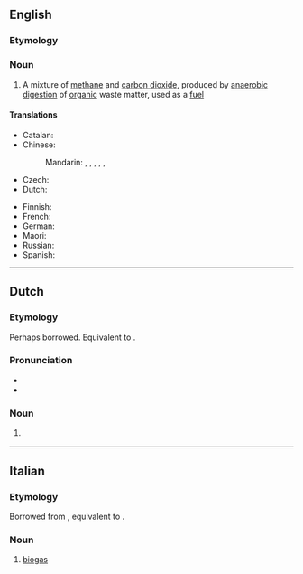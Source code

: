 {{also|Biogas}}
==English==

===Etymology===
{{prefix|en|bio|gas}}

===Noun===
{{wikipedia}}
{{en-noun|~|+|biogasses}}

# A mixture of [[methane]] and [[carbon dioxide]], produced by [[anaerobic]] [[digestion]] of [[organic]] waste matter, used as a [[fuel]]

====Translations====
{{trans-top|gas produced by organic waste matter, used as a fuel}}
* Catalan: {{t|ca|biogàs|m}}
* Chinese:
*: Mandarin: {{t|cmn|生物燃氣}}, {{t|cmn|生物燃气|tr=shēngwù ránqì}}, {{t|cmn|生化氣體}}, {{t|cmn|生化气体|tr=shēnghuà qìtǐ}}, {{t|cmn|生質氣體}}, {{t|cmn|生质气体|tr=shēngzhì qìtǐ}}
* Czech: {{t+|cs|bioplyn|m}}
* Dutch: {{t+|nl|biogas|n}}
{{trans-mid}}
* Finnish: {{t+|fi|biokaasu}}
* French: {{t+|fr|biogaz|m}}
* German: {{t+|de|Biogas|n}}
* Maori: {{t|mi|haurehu koiora}}
* Russian: {{t+|ru|биога́з|m}}
* Spanish: {{t|es|biogás|m}}
{{trans-bottom}}

----

==Dutch==

===Etymology===
Perhaps borrowed. Equivalent to {{pre|nl|bio|gas}}. {{etystub|nl}}

===Pronunciation===
* {{IPA|nl|/ˈbi.oːˌɣɑs/}}
* {{hyphenation|nl|bio|gas}}

===Noun===
{{nl-noun|n|-en|-}}

# {{l|en|biogas}} {{gloss|gaseous mixture of methane and carbon dioxide}}

----

==Italian==

===Etymology===
Borrowed from {{bor|it|en|biogas}}, equivalent to {{af|it|bio-|gas}}.

===Noun===
{{head|it|noun}} {{attention|it|needs gender}}

# [[#English|biogas]]